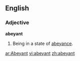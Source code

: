 ==English==

===Adjective===
'''abeyant'''

# Being in a state of [[abeyance]].

[[ar:Abeyant]]
[[vi:abeyant]]
[[zh:abeyant]]